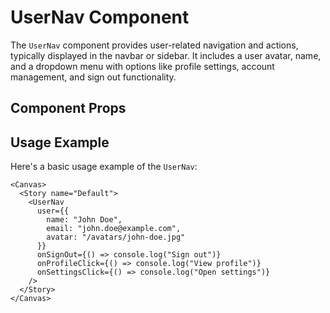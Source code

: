 

<Meta of={UserNav} />

# UserNav Component

The `UserNav` component provides user-related navigation and actions, typically displayed in the navbar or sidebar. It includes a user avatar, name, and a dropdown menu with options like profile settings, account management, and sign out functionality.

## Component Props

<Canvas of={UserNav.Default} />

<Controls />

## Usage Example

Here's a basic usage example of the `UserNav`:

```tsx
<Canvas>
  <Story name="Default">
    <UserNav
      user={{
        name: "John Doe",
        email: "john.doe@example.com",
        avatar: "/avatars/john-doe.jpg"
      }}
      onSignOut={() => console.log("Sign out")}
      onProfileClick={() => console.log("View profile")}
      onSettingsClick={() => console.log("Open settings")}
    />
  </Story>
</Canvas>
``` 